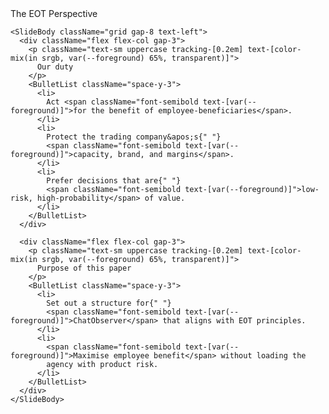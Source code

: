<div className="flex h-full w-full flex-col">
  <div className="flex flex-1 flex-col gap-10 px-8 py-6 w-full max-w-4xl mx-auto">
    <SlideHeader eyebrow="Trustee Briefing" kicker="Duty and purpose">
      The EOT Perspective
    </SlideHeader>

    <SlideBody className="grid gap-8 text-left">
      <div className="flex flex-col gap-3">
        <p className="text-sm uppercase tracking-[0.2em] text-[color-mix(in srgb, var(--foreground) 65%, transparent)]">
          Our duty
        </p>
        <BulletList className="space-y-3">
          <li>
            Act <span className="font-semibold text-[var(--foreground)]">for the benefit of employee-beneficiaries</span>.
          </li>
          <li>
            Protect the trading company&apos;s{" "}
            <span className="font-semibold text-[var(--foreground)]">capacity, brand, and margins</span>.
          </li>
          <li>
            Prefer decisions that are{" "}
            <span className="font-semibold text-[var(--foreground)]">low-risk, high-probability</span> of value.
          </li>
        </BulletList>
      </div>

      <div className="flex flex-col gap-3">
        <p className="text-sm uppercase tracking-[0.2em] text-[color-mix(in srgb, var(--foreground) 65%, transparent)]">
          Purpose of this paper
        </p>
        <BulletList className="space-y-3">
          <li>
            Set out a structure for{" "}
            <span className="font-semibold text-[var(--foreground)]">ChatObserver</span> that aligns with EOT principles.
          </li>
          <li>
            <span className="font-semibold text-[var(--foreground)]">Maximise employee benefit</span> without loading the
            agency with product risk.
          </li>
        </BulletList>
      </div>
    </SlideBody>
  </div>
</div>
